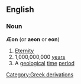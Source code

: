 ==English==
===Noun===
{{wikipedia}}
'''Æon''' (or '''aeon''' or '''eon''')
#[[Eternity]]
#1,000,000,000 [[years]]
#A [[geological]] [[time]] [[period]]
[[Category:Greek derivations]]

{{cleanup}}